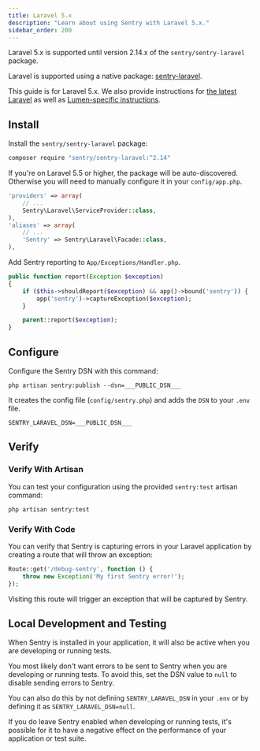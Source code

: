 ```yaml
---
title: Laravel 5.x
description: "Learn about using Sentry with Laravel 5.x."
sidebar_order: 200
---
```


<Note>

Laravel 5.x is supported until version 2.14.x of the `sentry/sentry-laravel` package.

</Note>

Laravel is supported using a native package: [sentry-laravel](https://github.com/getsentry/sentry-laravel).

This guide is for Laravel 5.x. We also provide instructions for [the latest Laravel](/platforms/php/guides/laravel/) as well as [Lumen-specific instructions](/platforms/php/guides/laravel/other-versions/lumen/).


## Install

Install the `sentry/sentry-laravel` package:

```bash
composer require "sentry/sentry-laravel:^2.14"
```

If you're on Laravel 5.5 or higher, the package will be auto-discovered. Otherwise you will need to manually configure it in your `config/app.php`.

```php {filename:config/app.php}
'providers' => array(
    // ...
    Sentry\Laravel\ServiceProvider::class,
),
'aliases' => array(
    // ...
    'Sentry' => Sentry\Laravel\Facade::class,
),
```

Add Sentry reporting to `App/Exceptions/Handler.php`.

```php {filename:App/Exceptions/Handler.php}
public function report(Exception $exception)
{
    if ($this->shouldReport($exception) && app()->bound('sentry')) {
        app('sentry')->captureException($exception);
    }

    parent::report($exception);
}
```


## Configure

Configure the Sentry DSN with this command:

```shell
php artisan sentry:publish --dsn=___PUBLIC_DSN___
```

It creates the config file (`config/sentry.php`) and adds the `DSN` to your `.env` file.

```shell {filename:.env}
SENTRY_LARAVEL_DSN=___PUBLIC_DSN___
```


## Verify

### Verify With Artisan

You can test your configuration using the provided `sentry:test` artisan command:

```shell
php artisan sentry:test
```

### Verify With Code

You can verify that Sentry is capturing errors in your Laravel application by creating a route that will throw an exception:

```php {filename:routes/web.php}
Route::get('/debug-sentry', function () {
    throw new Exception('My first Sentry error!');
});
```

Visiting this route will trigger an exception that will be captured by Sentry.


## Local Development and Testing

When Sentry is installed in your application, it will also be active when you are developing or running tests.

You most likely don't want errors to be sent to Sentry when you are developing or running tests. To avoid this, set the DSN value to `null` to disable sending errors to Sentry.

You can also do this by not defining `SENTRY_LARAVEL_DSN` in your `.env` or by defining it as `SENTRY_LARAVEL_DSN=null`.

If you do leave Sentry enabled when developing or running tests, it's possible for it to have a negative effect on the performance of your application or test suite.

<PageGrid nextPages header="Next Steps" />
